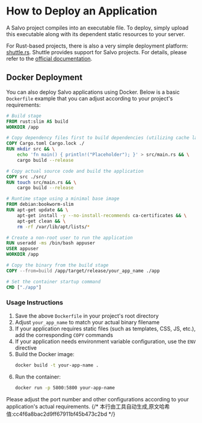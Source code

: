 # How to Deploy an Application

A Salvo project compiles into an executable file. To deploy, simply upload this executable along with its dependent static resources to your server.

For Rust-based projects, there is also a very simple deployment platform: [shuttle.rs](https://www.shuttle.rs). Shuttle provides support for Salvo projects. For details, please refer to the [official documentation](https://docs.shuttle.rs/guide/salvo-examples.html).

## Docker Deployment

You can also deploy Salvo applications using Docker. Below is a basic `Dockerfile` example that you can adjust according to your project's requirements:

```dockerfile
# Build stage
FROM rust:slim AS build
WORKDIR /app

# Copy dependency files first to build dependencies (utilizing cache layers)
COPY Cargo.toml Cargo.lock ./
RUN mkdir src && \
    echo 'fn main() { println!("Placeholder"); }' > src/main.rs && \
    cargo build --release

# Copy actual source code and build the application
COPY src ./src/
RUN touch src/main.rs && \
    cargo build --release

# Runtime stage using a minimal base image
FROM debian:bookworm-slim
RUN apt-get update && \
    apt-get install -y --no-install-recommends ca-certificates && \
    apt-get clean && \
    rm -rf /var/lib/apt/lists/*

# Create a non-root user to run the application
RUN useradd -ms /bin/bash appuser
USER appuser
WORKDIR /app

# Copy the binary from the build stage
COPY --from=build /app/target/release/your_app_name ./app

# Set the container startup command
CMD ["./app"]
```

### Usage Instructions

1. Save the above `Dockerfile` in your project's root directory
2. Adjust `your_app_name` to match your actual binary filename
3. If your application requires static files (such as templates, CSS, JS, etc.), add the corresponding `COPY` commands
4. If your application needs environment variable configuration, use the `ENV` directive
5. Build the Docker image:
   ```bash
   docker build -t your-app-name .
   ```
6. Run the container:
   ```bash
   docker run -p 5800:5800 your-app-name
   ```

Please adjust the port number and other configurations according to your application's actual requirements.
{/* 本行由工具自动生成,原文哈希值:cc4f6a8bac2d9ff67911bf45b473c2bd */}